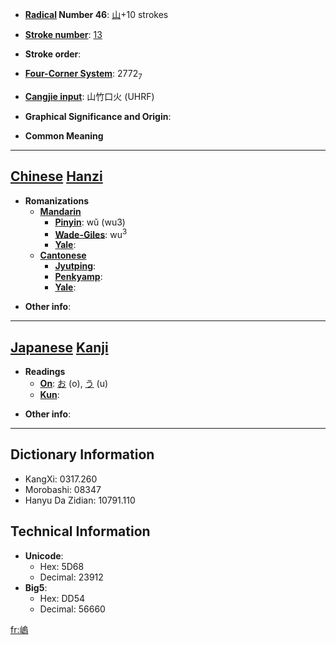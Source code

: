 * '''[[Wiktionary:Chinese radical index| Radical]] Number 46''': [[Wiktionary:Chinese radical index 山|山]]+10 strokes

* '''[[Wiktionary:Chinese total strokes index|Stroke number]]''': [[Wiktionary:Chinese total strokes index 13|13]]

* '''Stroke order''': 

* '''[[Wiktionary:Chinese four corner index|Four-Corner System]]''': 2772<sub>7</sub>

* '''[[Wiktionary:Chinese Cangjie index|Cangjie input]]''': 山竹口火 (UHRF)

* '''Graphical Significance and Origin''': 

* '''Common Meaning'''

----

== [[Chinese]] [[Hanzi]] ==

* '''Romanizations'''
** '''[[Mandarin]]'''
*** '''[[Pinyin]]''': wǔ (wu3)
*** '''[[Wade-Giles]]''': wu<sup>3</sup>
*** '''[[Yale]]''': 
** '''[[Cantonese]]'''
*** '''[[Jyutping]]''':
*** '''[[Penkyamp]]''': 
*** '''[[Yale]]''': 

* '''Other info''': 

----

== [[Japanese]] [[Kanji]] ==

* '''Readings'''
** '''[[On]]''': [[お]] (o), [[う]] (u)
** '''[[Kun]]''': 

* '''Other info''':  

----

== Dictionary Information ==

* KangXi: 0317.260
* Morobashi: 08347
* Hanyu Da Zidian: 10791.110

== Technical Information ==

* '''Unicode''':
** Hex: 5D68
** Decimal: 23912
* '''Big5''':
** Hex: DD54
** Decimal: 56660

[[fr:嵨]]